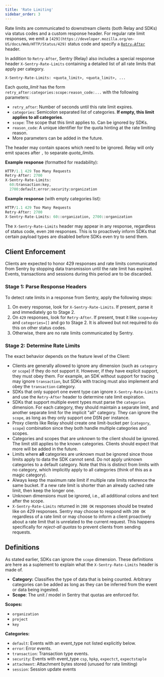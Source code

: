 ```yaml
---
title: 'Rate Limiting'
sidebar_order: 3
---
```


Rate limits are communicated to downstream clients (both Relay and SDKs) via status codes and a custom response header. For regular rate limit responses, we emit a `[429](https://developer.mozilla.org/en-US/docs/Web/HTTP/Status/429)` status code and specify a [`Retry-After`](https://developer.mozilla.org/en-US/docs/Web/HTTP/Headers/Retry-After) header.

In addition to `Retry-After`, Sentry (Relay) also includes a special response header `X-Sentry-Rate-Limits` containing a detailed list of all rate limits that apply per category.

```
X-Sentry-Rate-Limits: <quota_limit>, <quota_limit>, ...
```

Each *quota_limit* has the form `retry_after:categories:scope:reason_code:...` with the following parameters:

- `retry_after`: Number of seconds until this rate limit expires.
- `categories`: Semicolon separated list of categories. **If empty, this limit applies to all categories**.
- `scope`: The scope that this limit applies to. Can be ignored by SDKs.
- `reason_code`: A unique identifier for the quota hinting at the rate limiting reason.
- More parameters can be added in the future.

The header may contain spaces which need to be ignored. Relay will only emit spaces after `,` to separate *quota_limits*.

**Example response** (formatted for readability):

```python
HTTP/1.1 429 Too Many Requests
Retry-After: 2700
X-Sentry-Rate-Limits:
  60:transaction:key,
  2700:default;error;security:organization
```

**Example response** (with empty categories list):

```python
HTTP/1.1 429 Too Many Requests
Retry-After: 2700
X-Sentry-Rate-Limits: 60::organization, 2700::organization
```

The `X-Sentry-Rate-Limits` header may appear in any response, regardless of status code, even `200` responses. This is to proactively inform SDKs that certain payload types are disabled before SDKs even try to send them.

## Client Enforcement

Clients are expected to honor 429 responses and rate limits communicated from Sentry by stopping data transmission until the rate limit has expired. Events, transactions and sessions during this period are to be discarded.

### Stage 1: Parse Response Headers

To detect rate limits in a response from Sentry, apply the following steps:

1. On every response, look for `X-Sentry-Rate-Limits`. If present, parse it and immediately go to Stage 2.
2. On `429` responses, look for `Retry-After`. If present, treat it like `scope=key` and `categories=[]` and go to Stage 2. It is allowed but not required to do this on other status codes.
3. Otherwise, there are no rate limits communicated by Sentry.

### Stage 2: Determine Rate Limits

The exact behavior depends on the feature level of the Client:

- Clients are generally allowed to ignore any dimension (such as `category` or `scope`) if they do not support it. However, if they have explicit support, they must obey them.
For example, an SDK without support for tracing may ignore `transaction`, but SDKs with tracing must also implement and obey the `transaction` category.
- SDKs that only support one event type can ignore `X-Sentry-Rate-Limits` and use the `Retry-After` header to determine rate limit expiration.
- SDKs that support multiple event types must parse the `categories` dimension. For each category, they should maintain a separate limit, and another separate limit for the implicit "all" category. They can ignore the `scope`, as long as they only support one DSN per instance.
- Proxy clients like Relay should create one limit-bucket per (`category`, `scope`) combination since they both handle multiple categories and scopes.
- Categories and scopes that are unknown to the client should be ignored. The limit still applies to the known categories. Clients should expect that more will be added in the future.
- Limits where **all** categories are unknown must be ignored since those limits apply to data the SDK cannot send. Do not apply unknown categories to a default category. Note that this is distinct from limits with no category, which implicitly apply to all categories (think of this as a magic category).
- Always keep the maximum rate limit if multiple rate limits reference the same bucket. If a new rate limit is shorter than an already cached rate limit, then keep the longer one.
- Unknown dimensions must be ignored, i.e., all additional colons and text after the scope.
- `X-Sentry-Rate-Limits` returned in `200 OK` responses should be treated like on 429 responses. Sentry may choose to respond with `200 OK` regardless of a rate limit or may choose to inform a client proactively about a rate limit that is unrelated to the current request. This happens specifically for *reject-all quotas* to prevent clients from sending requests.

## Definitions

As stated earlier, SDKs can ignore the `scope` dimension. These definitions are here as a suplement to explain what the `X-Sentry-Rate-Limits` header is made of.

- **Category:** Classifies the type of data that is being counted. Arbitrary categories can be added as long as they can be inferred from the event or data being ingested.
- **Scope**: The unit / model in Sentry that quotas are enforced for.

**Scopes:**

- `organization`
- `project`
- `key`

**Categories:**

- `default`: Events with an event_type not listed explicitly below.
- `error`: Error events.
- `transaction`: Transaction type events.
- `security`: Events with event_type `csp`, `hpkp`, `expectct`, `expectstaple`
- `attachment`: Attachment bytes stored (unused for rate limiting)
- `session`: Session update events
